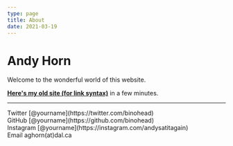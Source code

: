 ```yaml
---
type: page
title: About
date: 2021-03-19
---
```


# Andy Horn

Welcome to the wonderful world of this website.

[**Here's my old site (for link syntax)**](http://leonardlab.biology.dal.ca/Andy/) in a few minutes.

---

<div>
  Twitter [@yourname](https://twitter.com/binohead)
  <br />
  GitHub [@yourname](https://github.com/binohead)
  <br />
  Instagram [@yourname](https://instagram.com/andysatitagain)
  <br />
  Email aghorn(at)dal.ca
</div>
